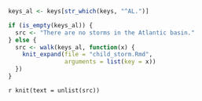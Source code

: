 
```r
keys_al <- keys[str_which(keys, "^AL.")]
```

```r
if (is_empty(keys_al)) {
  src <- "There are no storms in the Atlantic basin."
} else {
  src <- walk(keys_al, function(x) {
    knit_expand(file = "child_storm.Rmd", 
                arguments = list(key = x))
  })
}
```

`r knit(text = unlist(src))`
